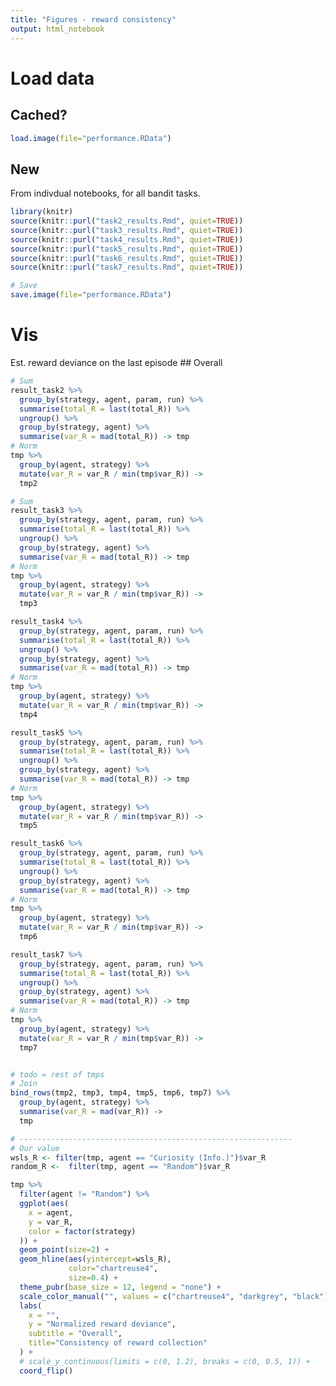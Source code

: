```yaml
---
title: "Figures - reward consistency"
output: html_notebook
---
```


# Load data
## Cached?
```r
load.image(file="performance.RData")
```

## New
From indivdual notebooks, for all bandit tasks.
```r
library(knitr)
source(knitr::purl("task2_results.Rmd", quiet=TRUE))
source(knitr::purl("task3_results.Rmd", quiet=TRUE))
source(knitr::purl("task4_results.Rmd", quiet=TRUE))
source(knitr::purl("task5_results.Rmd", quiet=TRUE))
source(knitr::purl("task6_results.Rmd", quiet=TRUE))
source(knitr::purl("task7_results.Rmd", quiet=TRUE))

# Save
save.image(file="performance.RData")
```

# Vis
Est. reward deviance on the last episode
## Overall
```r
# Sum
result_task2 %>%  
  group_by(strategy, agent, param, run) %>% 
  summarise(total_R = last(total_R)) %>% 
  ungroup() %>% 
  group_by(strategy, agent) %>% 
  summarise(var_R = mad(total_R)) -> tmp
# Norm
tmp %>%
  group_by(agent, strategy) %>%
  mutate(var_R = var_R / min(tmp$var_R)) ->
  tmp2

# Sum
result_task3 %>%  
  group_by(strategy, agent, param, run) %>% 
  summarise(total_R = last(total_R)) %>% 
  ungroup() %>% 
  group_by(strategy, agent) %>% 
  summarise(var_R = mad(total_R)) -> tmp
# Norm
tmp %>%
  group_by(agent, strategy) %>%
  mutate(var_R = var_R / min(tmp$var_R)) ->
  tmp3

result_task4 %>%  
  group_by(strategy, agent, param, run) %>% 
  summarise(total_R = last(total_R)) %>% 
  ungroup() %>% 
  group_by(strategy, agent) %>% 
  summarise(var_R = mad(total_R)) -> tmp
# Norm
tmp %>%
  group_by(agent, strategy) %>%
  mutate(var_R = var_R / min(tmp$var_R)) ->
  tmp4

result_task5 %>%  
  group_by(strategy, agent, param, run) %>% 
  summarise(total_R = last(total_R)) %>% 
  ungroup() %>% 
  group_by(strategy, agent) %>% 
  summarise(var_R = mad(total_R)) -> tmp
# Norm
tmp %>%
  group_by(agent, strategy) %>%
  mutate(var_R = var_R / min(tmp$var_R)) ->
  tmp5

result_task6 %>%  
  group_by(strategy, agent, param, run) %>% 
  summarise(total_R = last(total_R)) %>% 
  ungroup() %>% 
  group_by(strategy, agent) %>% 
  summarise(var_R = mad(total_R)) -> tmp
# Norm
tmp %>%
  group_by(agent, strategy) %>%
  mutate(var_R = var_R / min(tmp$var_R)) ->
  tmp6

result_task7 %>%  
  group_by(strategy, agent, param, run) %>% 
  summarise(total_R = last(total_R)) %>% 
  ungroup() %>% 
  group_by(strategy, agent) %>% 
  summarise(var_R = mad(total_R)) -> tmp
# Norm
tmp %>%
  group_by(agent, strategy) %>%
  mutate(var_R = var_R / min(tmp$var_R)) ->
  tmp7


# todo = rest of tmps
# Join
bind_rows(tmp2, tmp3, tmp4, tmp5, tmp6, tmp7) %>%
  group_by(agent, strategy) %>%
  summarise(var_R = mad(var_R)) ->
  tmp

# -------------------------------------------------------------
# Our value
wsls_R <- filter(tmp, agent == "Curiosity (Info.)")$var_R
random_R <-  filter(tmp, agent == "Random")$var_R

tmp %>% 
  filter(agent != "Random") %>% 
  ggplot(aes(
    x = agent,
    y = var_R,
    color = factor(strategy)
  )) +
  geom_point(size=2) +
  geom_hline(aes(yintercept=wsls_R), 
             color="chartreuse4",
             size=0.4) +
  theme_pubr(base_size = 12, legend = "none") +
  scale_color_manual("", values = c("chartreuse4", "darkgrey", "black")) +
  labs(
    x = "",
    y = "Normalized reward deviance",
    subtitle = "Overall",
    title="Consistency of reward collection"
  ) +
  # scale_y_continuous(limits = c(0, 1.2), breaks = c(0, 0.5, 1)) +
  coord_flip()
```
